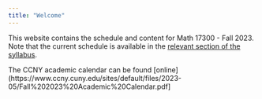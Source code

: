 ```yaml
---
title: "Welcome"
---
```


This website contains the schedule and content for Math 17300 - Fall 2023. Note that the current schedule is available in the [relevant section of the syllabus](syllabus.qmd#schedule).

The CCNY academic calendar can be found [online](https://www.ccny.cuny.edu/sites/default/files/2023-05/Fall%202023%20Academic%20Calendar.pdf]